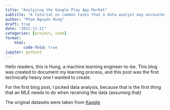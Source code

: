 ```yaml
---
title: "Analyzing the Google Play App Market"
subtitle: "A tutorial on common tasks that a data analyst may encounter in a working day"
author: "Pham Nguyen Hung"
draft: true
date: "2022-11-11"
categories: [project, code]
format:
    html:
        code-fold: true
jupyter: python3 
---
```

Hello readers, this is Hung, a machine learning engineer-to-be. This blog was created to document my learning process, and this post was the first technically heavy one I wanted to create.

For the first blog post, I picked data analysis, because that is the first thing that an MLE needs to do when receiving the data (assuming that) 

The original datasets were taken from [Kaggle](https://www.kaggle.com/datasets/lava18/google-play-store-apps)